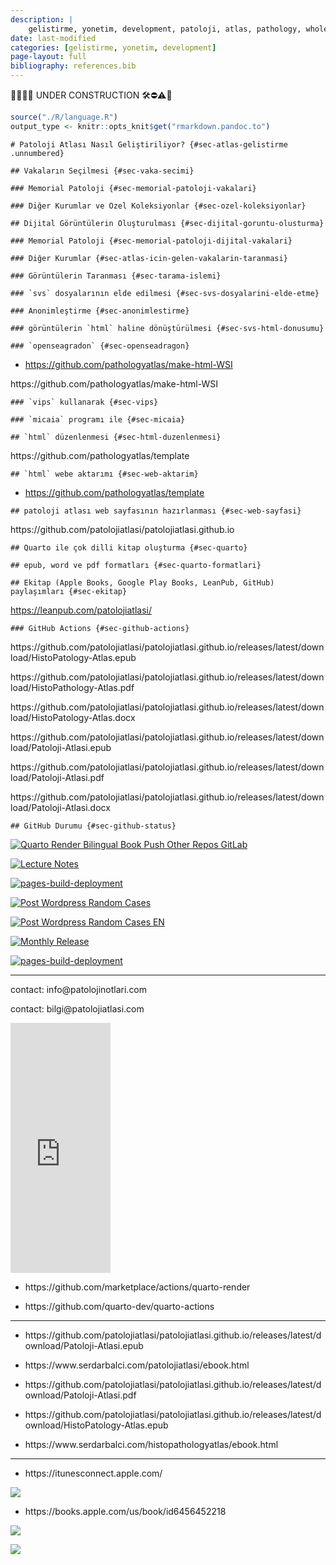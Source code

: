 ```yaml
---
description: |
    gelistirme, yonetim, development, patoloji, atlas, pathology, whole slide image, patolojiatlasi, histopathologyatlas, wsi
date: last-modified
categories: [gelistirme, yonetim, development]
page-layout: full
bibliography: references.bib
---
```



🔬🔬🔬🔬 UNDER CONSTRUCTION 🛠⛔️⚠️🔩



```r
source("./R/language.R")
output_type <- knitr::opts_knit$get("rmarkdown.pandoc.to")
```


```asis

# Patoloji Atlası Nasıl Geliştiriliyor? {#sec-atlas-gelistirme .unnumbered}

```


```asis

## Vakaların Seçilmesi {#sec-vaka-secimi}

```



```asis

### Memorial Patoloji {#sec-memorial-patoloji-vakalari}

```



```asis

### Diğer Kurumlar ve Özel Koleksiyonlar {#sec-ozel-koleksiyonlar}

```




```asis

## Dijital Görüntülerin Oluşturulması {#sec-dijital-goruntu-olusturma}

```



```asis

### Memorial Patoloji {#sec-memorial-patoloji-dijital-vakalari}

```



```asis

### Diğer Kurumlar {#sec-atlas-icin-gelen-vakalarin-taranmasi}

```



```asis

### Görüntülerin Taranması {#sec-tarama-islemi}

```



```asis

### `svs` dosyalarının elde edilmesi {#sec-svs-dosyalarini-elde-etme}

```



```asis

### Anonimleştirme {#sec-anonimlestirme}

```



```asis

### görüntülerin `html` haline dönüştürülmesi {#sec-svs-html-donusumu}

```


```asis

### `openseagradon` {#sec-openseadragon}

```

-   <https://github.com/pathologyatlas/make-html-WSI>


https://github.com/pathologyatlas/make-html-WSI

```asis

### `vips` kullanarak {#sec-vips}

```

```asis

### `micaia` programı ile {#sec-micaia}

```






```asis

## `html` düzenlenmesi {#sec-html-duzenlenmesi}

```


https://github.com/pathologyatlas/template


```asis

## `html` webe aktarımı {#sec-web-aktarim}

```

-   <https://github.com/pathologyatlas/template>


```asis

## patoloji atlası web sayfasının hazırlanması {#sec-web-sayfasi}

```

https://github.com/patolojiatlasi/patolojiatlasi.github.io

```asis

## Quarto ile çok dilli kitap oluşturma {#sec-quarto}

```

```asis

## epub, word ve pdf formatları {#sec-quarto-formatlari}

```

```asis

## Ekitap (Apple Books, Google Play Books, LeanPub, GitHub) paylaşımları {#sec-ekitap}

```

<https://leanpub.com/patolojiatlasi/>


```asis

### GitHub Actions {#sec-github-actions}

```


https://github.com/patolojiatlasi/patolojiatlasi.github.io/releases/latest/download/HistoPatology-Atlas.epub


https://github.com/patolojiatlasi/patolojiatlasi.github.io/releases/latest/download/HistoPathology-Atlas.pdf


https://github.com/patolojiatlasi/patolojiatlasi.github.io/releases/latest/download/HistoPatology-Atlas.docx


https://github.com/patolojiatlasi/patolojiatlasi.github.io/releases/latest/download/Patoloji-Atlasi.epub


https://github.com/patolojiatlasi/patolojiatlasi.github.io/releases/latest/download/Patoloji-Atlasi.pdf


https://github.com/patolojiatlasi/patolojiatlasi.github.io/releases/latest/download/Patoloji-Atlasi.docx




```asis

## GitHub Durumu {#sec-github-status}

```





[![Quarto Render Bilingual Book Push Other Repos GitLab](https://github.com/patolojiatlasi/patolojiatlasi.github.io/actions/workflows/Quarto-Render-Bilingual-Book-Push-Other-Repos-GitLab.yml/badge.svg)](https://github.com/patolojiatlasi/patolojiatlasi.github.io/actions/workflows/Quarto-Render-Bilingual-Book-Push-Other-Repos-GitLab.yml)


[![Lecture Notes](https://github.com/patolojiatlasi/patolojiatlasi.github.io/actions/workflows/lecture-notes.yml/badge.svg)](https://github.com/patolojiatlasi/patolojiatlasi.github.io/actions/workflows/lecture-notes.yml)


[![pages-build-deployment](https://github.com/patolojiatlasi/patolojiatlasi.github.io/actions/workflows/pages/pages-build-deployment/badge.svg)](https://github.com/patolojiatlasi/patolojiatlasi.github.io/actions/workflows/pages/pages-build-deployment)


[![Post Wordpress Random Cases](https://github.com/patolojiatlasi/patolojiatlasi.github.io/actions/workflows/post-wordpress-random-cases.yml/badge.svg)](https://github.com/patolojiatlasi/patolojiatlasi.github.io/actions/workflows/post-wordpress-random-cases.yml)

[![Post Wordpress Random Cases EN](https://github.com/patolojiatlasi/patolojiatlasi.github.io/actions/workflows/post-wordpress-random-cases-EN.yml/badge.svg)](https://github.com/patolojiatlasi/patolojiatlasi.github.io/actions/workflows/post-wordpress-random-cases-EN.yml)


[![Monthly Release](https://github.com/patolojiatlasi/patolojiatlasi.github.io/actions/workflows/monthly-release.yml/badge.svg)](https://github.com/patolojiatlasi/patolojiatlasi.github.io/actions/workflows/monthly-release.yml)


[![pages-build-deployment](https://github.com/patolojiatlasi/patolojiatlasi.github.io/actions/workflows/pages/pages-build-deployment/badge.svg)](https://github.com/patolojiatlasi/patolojiatlasi.github.io/actions/workflows/pages/pages-build-deployment)





---





contact: info\@patolojinotlari.com

contact: bilgi\@patolojiatlasi.com

<iframe width="160" height="400" src="https://leanpub.com/patolojiatlasi/embed" frameborder="0" allowtransparency="true">

</iframe>

-   https://github.com/marketplace/actions/quarto-render

-   https://github.com/quarto-dev/quarto-actions


-----

- https://github.com/patolojiatlasi/patolojiatlasi.github.io/releases/latest/download/Patoloji-Atlasi.epub

- https://www.serdarbalci.com/patolojiatlasi/ebook.html


- https://github.com/patolojiatlasi/patolojiatlasi.github.io/releases/latest/download/Patoloji-Atlasi.pdf


- https://github.com/patolojiatlasi/patolojiatlasi.github.io/releases/latest/download/HistoPatology-Atlas.epub

- https://www.serdarbalci.com/histopathologyatlas/ebook.html




-----

- https://itunesconnect.apple.com/

![](https://is1-ssl.mzstatic.com/image/thumb/Publication126/v4/27/11/f0/2711f08c-f668-7ce0-0ebd-0df16be30fd6/4d0d1458-db59-460f-bd62-6f10900fb559_cover_image.png/626x0w.webp)

- https://books.apple.com/us/book/id6456452218




[![](./images/patoloji-atlasi-openseadragon-example)](https://openseadragon.github.io/examples/in-the-wild/#science)


[![](./images/patoloji-atlasi-quarto-example)](https://github.com/quarto-dev/quarto-actions/tree/main/examples)








